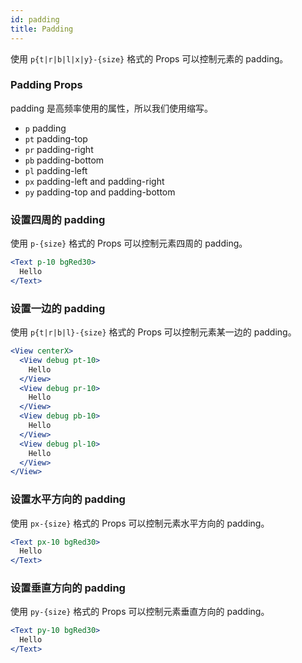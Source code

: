 ```yaml
---
id: padding
title: Padding
---
```


使用 `p{t|r|b|l|x|y}-{size}` 格式的 Props 可以控制元素的 padding。

### Padding Props

padding 是高频率使用的属性，所以我们使用缩写。

- `p` padding
- `pt` padding-top
- `pr` padding-right
- `pb` padding-bottom
- `pl` padding-left
- `px` padding-left and padding-right
- `py` padding-top and padding-bottom

### 设置四周的 padding

使用 `p-{size}` 格式的 Props 可以控制元素四周的 padding。

```jsx live
<Text p-10 bgRed30>
  Hello
</Text>
```

### 设置一边的 padding

使用 `p{t|r|b|l}-{size}` 格式的 Props 可以控制元素某一边的 padding。

```jsx live
<View centerX>
  <View debug pt-10>
    Hello
  </View>
  <View debug pr-10>
    Hello
  </View>
  <View debug pb-10>
    Hello
  </View>
  <View debug pl-10>
    Hello
  </View>
</View>
```

### 设置水平方向的 padding

使用 `px-{size}` 格式的 Props 可以控制元素水平方向的 padding。

```jsx live
<Text px-10 bgRed30>
  Hello
</Text>
```

### 设置垂直方向的 padding

使用 `py-{size}` 格式的 Props 可以控制元素垂直方向的 padding。

```jsx live
<Text py-10 bgRed30>
  Hello
</Text>
```

